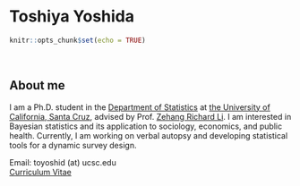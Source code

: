 <!-- 
git add -A
git commit -m "recommit" -v
git push
-->

<!-- --- -->
<!-- title: "Toshiya Yoshida" -->
<!-- ---  -->
<h1>Toshiya Yoshida</h1>

```r
knitr::opts_chunk$set(echo = TRUE)
```
<br>


## About me

I am a Ph.D. student in the [Department of Statistics](https://engineering.ucsc.edu/departments/statistics/) at [the University of California, Santa Cruz](https://www.ucsc.edu), advised by Prof. [Zehang Richard Li](https://zehangli.com/index.html).
I am interested in Bayesian statistics and its application to sociology, economics, and public health.
Currently, I am working on verbal autopsy and developing statistical tools for a dynamic survey design. 

Email: toyoshid (at) ucsc.edu  
[Curriculum Vitae](https://yoshida-t.github.io/upload/cv.pdf)

